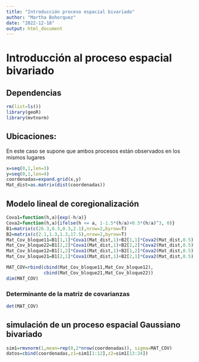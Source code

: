 ```yaml
---
title: "Introducción proceso espacial bivariado"
author: "Martha Bohorquez"
date: "2022-12-18"
output: html_document
---
```


# Introducción al proceso espacial bivariado

## Dependencias

```r
rm(list=ls())
library(geoR)
library(mvtnorm)
```

## Ubicaciones: 
En este caso se supone que ambos procesos están observados en los mismos lugares

```r
x=seq(0,1,len=3)
y=seq(0,1,len=4)
coordenadas=expand.grid(x,y)
Mat_dist=as.matrix(dist(coordenadas))
```

## Modelo lineal de coregionalización

```r
Cova1=function(h,a){exp(-h/a)}
Cova2=function(h,a){ifelse(h <= a, 1-1.5*(h/a)+0.5*(h/a)^3, 0)}
B1=matrix(c(26.3,0.3,0.3,2.1),nrow=2,byrow=T)
B2=matrix(c(2.1,1.3,1.3,17.5),nrow=2,byrow=T)
Mat_Cov_bloque11=B1[1,1]*Cova1(Mat_dist,1)+B2[1,1]*Cova2(Mat_dist,0.5)
Mat_Cov_bloque22=B1[2,2]*Cova1(Mat_dist,1)+B2[2,2]*Cova2(Mat_dist,0.5)
Mat_Cov_bloque12=B1[1,2]*Cova1(Mat_dist,1)+B2[1,2]*Cova2(Mat_dist,0.5)
Mat_Cov_bloque21=B1[2,1]*Cova1(Mat_dist,1)+B2[2,1]*Cova2(Mat_dist,0.5)

MAT_COV=rbind(cbind(Mat_Cov_bloque11,Mat_Cov_bloque12),
              cbind(Mat_Cov_bloque21,Mat_Cov_bloque22))
dim(MAT_COV)
```

### Determinante de la matriz de covarianzas

```r
det(MAT_COV)
```

## simulación de un proceso espacial Gaussiano bivariado

```r
sim1=rmvnorm(1,mean=rep(0,2*nrow(coordenadas)), sigma=MAT_COV)
datos=cbind(coordenadas,z1=sim1[1:12],z2=sim1[13:24])
```





